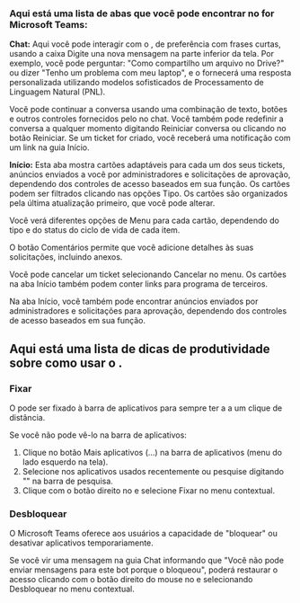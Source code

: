 
### Aqui está uma lista de abas que você pode encontrar no <BotName /> for Microsoft Teams:

**Chat:** Aqui você pode interagir com o <BotName />, de preferência com frases curtas,
usando a caixa Digite una nova mensagem na parte inferior da tela. Por exemplo,
você pode perguntar: "Como compartilho um arquivo no Drive?" ou dizer "Tenho um
problema com meu laptop", e o <BotName /> fornecerá uma resposta personalizada utilizando
modelos sofisticados de Processamento de Linguagem Natural (PNL).

Você pode continuar a conversa usando uma combinação de texto, botões e outros
controles fornecidos pelo <BotName /> no chat. Você também pode redefinir a conversa a
qualquer momento digitando Reiniciar conversa ou clicando no botão Reiniciar.
Se um ticket for criado, você receberá uma notificação com um link na guia Início.

**Início:** Esta aba mostra cartões adaptáveis para cada um dos seus tickets, anúncios enviados a
você por administradores e solicitações de aprovação, dependendo dos controles de
acesso baseados em sua função. Os cartões podem ser filtrados clicando nas opções Tipo.
Os cartões são organizados pela última atualização primeiro, que você pode alterar.

Você verá diferentes opções de Menu para cada cartão, dependendo do tipo e do status
do ciclo de vida de cada item.

O botão Comentários permite que você adicione detalhes às suas solicitações, incluindo anexos.

Você pode cancelar um ticket selecionando Cancelar no menu. Os cartões na aba Início
também podem conter links para programa de terceiros.


Na aba Início, você também pode encontrar anúncios enviados por administradores e
solicitações para aprovação, dependendo dos controles de acesso baseados em sua função.

## Aqui está uma lista de dicas de produtividade sobre como usar o <BotName />.

### Fixar <BotName />

O <BotName /> pode ser fixado à barra de aplicativos para sempre ter a <BotName /> a um
clique de distância.

Se você não pode vê-lo na barra de aplicativos:

1. Clique no botão Mais aplicativos (...) na barra de aplicativos (menu do lado esquerdo na tela).
2. Selecione <BotName /> nos aplicativos usados recentemente ou pesquise digitando "<BotName />" na barra de pesquisa.
3. Clique com o botão direito no <BotName /> e selecione Fixar no menu contextual.

### Desbloquear <BotName />

O Microsoft Teams oferece aos usuários a capacidade de "bloquear" ou desativar aplicativos temporariamente.

Se você vir uma mensagem na guia Chat informando que "Você não pode enviar mensagens
para este bot porque o bloqueou", poderá restaurar o acesso clicando com o botão
direito do mouse no <BotName /> e selecionando Desbloquear no menu contextual.
